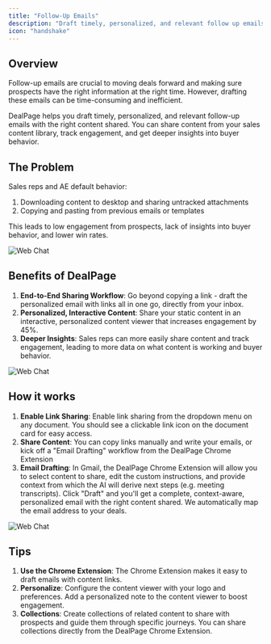 ```yaml
---
title: "Follow-Up Emails"
description: "Draft timely, personalized, and relevant follow up emails"
icon: "handshake"
---
```

## Overview
Follow-up emails are crucial to moving deals forward and making sure prospects have the right information at the right time. However, drafting these emails can be time-consuming and inefficient.

DealPage helps you draft timely, personalized, and relevant follow-up emails with the right content shared. You can share content from your sales content library, track engagement, and get deeper insights into buyer behavior.

## The Problem
Sales reps and AE default behavior:
1. Downloading content to desktop and sharing untracked attachments
2. Copying and pasting from previous emails or templates

This leads to low engagement from prospects, lack of insights into buyer behavior, and lower win rates.

<img src="/images/bad-follow-up.png" alt="Web Chat" />

## Benefits of DealPage
1. **End-to-End Sharing Workflow**: Go beyond copying a link - draft the personalized email with links all in one go, directly from your inbox.
2. **Personalized, Interactive Content**: Share your static content in an interactive, personalized content viewer that increases engagement by 45%.
3. **Deeper Insights**: Sales reps can more easily share content and track engagement, leading to more data on what content is working and buyer behavior.

<img src="/images/good-follow-up.png" alt="Web Chat" />


## How it works
1. **Enable Link Sharing**: Enable link sharing from the dropdown menu on any document. You should see a clickable link icon on the document card for easy access.
2. **Share Content**: You can copy links manually and write your emails, or kick off a "Email Drafting" workflow from the DealPage Chrome Extension
3. **Email Drafting**: In Gmail, the DealPage Chrome Extension will allow you to select content to share, edit the custom instructions, and provide context from which the AI will derive next steps (e.g. meeting transcripts). Click "Draft" and you'll get a complete, context-aware, personalized email with the right content shared. We automatically map the email address to your deals.

<img src="/images/follow-up-email.png" alt="Web Chat" />


## Tips
1. **Use the Chrome Extension**: The Chrome Extension makes it easy to draft emails with content links.
2. **Personalize**: Configure the content viewer with your logo and preferences. Add a personalized note to the content viewer to boost engagement.
3. **Collections**: Create collections of related content to share with prospects and guide them through specific journeys. You can share collections directly from the DealPage Chrome Extension.
